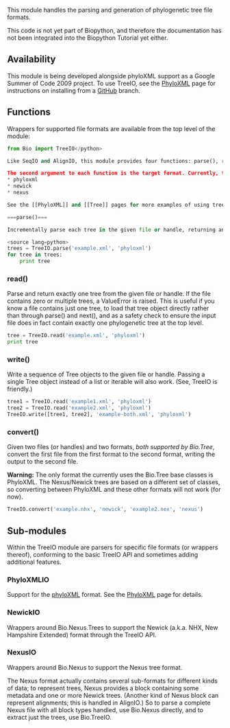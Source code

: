 This module handles the parsing and generation of phylogenetic tree file formats.

This code is not yet part of Biopython, and therefore the documentation has not been integrated into the Biopython Tutorial yet either.

==Availability==

This module is being developed alongside phyloXML support as a Google Summer of Code 2009 project. To use TreeIO, see the [[PhyloXML]] page for instructions on installing from a [[GitUsage|GitHub]] branch.

==Functions==

Wrappers for supported file formats are available from the top level of the module:

<source lang=python>
from Bio import TreeIO</python>

Like SeqIO and AlignIO, this module provides four functions: parse(), read(), write() and convert(). Each function accepts either a file name or an open file handle, so data can be also loaded from compressed files, StringIO objects, and so on. If the file name is passed as a string, the file is automatically closed when the function finishes; otherwise, you're responsible for closing the handle yourself.

The second argument to each function is the target format. Currently, the following formats are supported:
* phyloxml
* newick
* nexus

See the [[PhyloXML]] and [[Tree]] pages for more examples of using tree objects.

===parse()===

Incrementally parse each tree in the given file or handle, returning an iterator of Tree objects (i.e. some subclass of the Bio.Tree.BaseTree Tree class, depending on the file format).

<source lang=python>
trees = TreeIO.parse('example.xml', 'phyloxml')
for tree in trees:
    print tree
</source>

===read()===

Parse and return exactly one tree from the given file or handle. If the file contains zero or multiple trees, a ValueError is raised. This is useful if you know a file contains just one tree, to load that tree object directly rather than through parse() and next(), and as a safety check to ensure the input file does in fact contain exactly one phylogenetic tree at the top level.

<source lang=python>
tree = TreeIO.read('example.xml', 'phyloxml')
print tree
</source>

===write()===

Write a sequence of Tree objects to the given file or handle. Passing a single Tree object instead of a list or iterable will also work. (See, TreeIO is friendly.)

<source lang=python>
tree1 = TreeIO.read('example1.xml', 'phyloxml')
tree2 = TreeIO.read('example2.xml', 'phyloxml')
TreeIO.write([tree1, tree2], 'example-both.xml', 'phyloxml')
</source>

===convert()===

Given two files (or handles) and two formats, ''both supported by Bio.Tree'', convert the first file from the first format to the second format, writing the output to the second file.

'''Warning:''' The only format the currently uses the Bio.Tree base classes is PhyloXML. The Nexus/Newick trees are based on a different set of classes, so converting between PhyloXML and these other formats will not work (for now).

<source lang=python>
TreeIO.convert('example.nhx', 'newick', 'example2.nex', 'nexus')
</source>

==Sub-modules==

Within the TreeIO module are parsers for specific file formats (or wrappers thereof), conforming to the basic TreeIO API and sometimes adding additional features.

===PhyloXMLIO===

Support for the [http://www.phyloxml.org/ phyloXML] format. See the [[PhyloXML]] page for details.

===NewickIO===

Wrappers around Bio.Nexus.Trees to support the Newick (a.k.a. NHX, New Hampshire Extended) format through the TreeIO API.

===NexusIO===

Wrappers around Bio.Nexus to support the Nexus tree format.

The Nexus format actually contains several sub-formats for different kinds of data; to represent trees, Nexus provides a block containing some metadata and one or more Newick trees. (Another kind of Nexus block can represent alignments; this is handled in AlignIO.) So to parse a complete Nexus file with all block types handled, use Bio.Nexus directly, and to extract just the trees, use Bio.TreeIO.